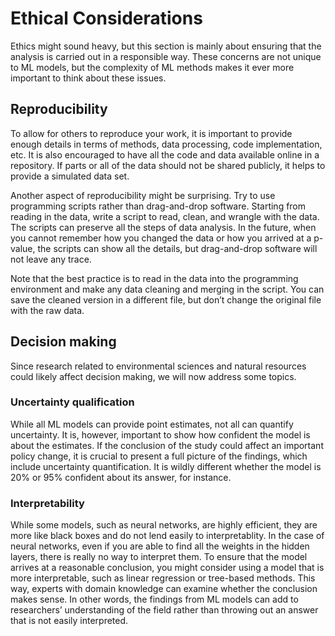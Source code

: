 # Ethical Considerations  

Ethics might sound heavy, but this section is mainly about ensuring that the analysis is carried out in a responsible way. These concerns are not unique to ML models, but the complexity of ML methods makes it ever more important to think about these issues.  

## Reproducibility  

To allow for others to reproduce your work, it is important to provide enough details in terms of methods, data processing, code implementation, etc. It is also encouraged to have all the code and data available online in a repository. If parts or all of the data should not be shared publicly, it helps to provide a simulated data set.  

Another aspect of reproducibility might be surprising. Try to use programming scripts rather than drag-and-drop software. Starting from reading in the data, write a script to read, clean, and wrangle with the data. The scripts can preserve all the steps of data analysis. In the future, when you cannot remember how you changed the data or how you arrived at a p-value, the scripts can show all the details, but drag-and-drop software will not leave any trace.  

Note that the best practice is to read in the data into the programming environment and make any data cleaning and merging in the script. You can save the cleaned version in a different file, but don't change the original file with the raw data.  

## Decision making  

Since research related to environmental sciences and natural resources could likely affect decision making, we will now address some topics.  

### Uncertainty qualification  

While all ML models can provide point estimates, not all can quantify uncertainty. It is, however, important to show how confident the model is about the estimates. If the conclusion of the study could affect an important policy change, it is crucial to present a full picture of the findings, which include uncertainty quantification. It is wildly different whether the model is 20% or 95% confident about its answer, for instance.  

### Interpretability  

While some models, such as neural networks, are highly efficient, they are more like black boxes and do not lend easily to interpretablity. In the case of neural networks, even if you are able to find all the weights in the hidden layers, there is really no way to interpret them. To ensure that the model arrives at a reasonable conclusion, you might consider using a model that is more interpretable, such as linear regression or tree-based methods. This way, experts with domain knowledge can examine whether the conclusion makes sense. In other words, the findings from ML models can add to researchers' understanding of the field rather than throwing out an answer that is not easily interpreted.  
